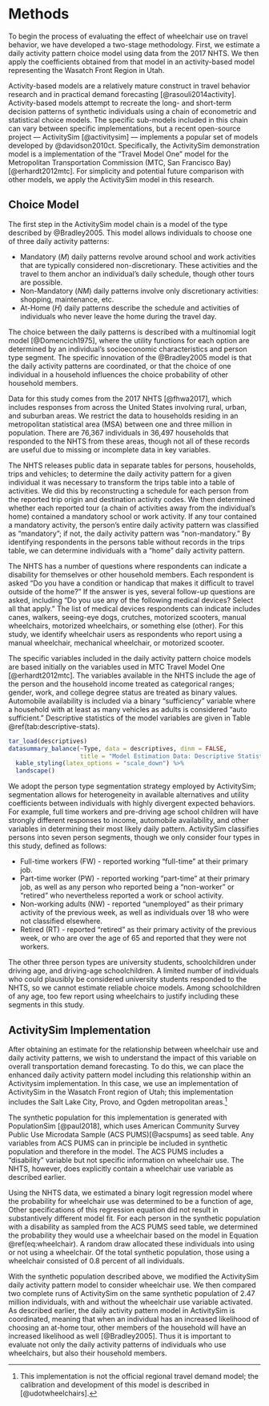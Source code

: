 # Methods {#methodology}

To begin the process of evaluating the effect of wheelchair use on travel
behavior, we have developed a two-stage methodology. First, we
estimate a daily activity pattern choice model using data from the 2017 NHTS. We
then apply the coefficients obtained from that model in an activity-based model
representing the Wasatch Front Region in Utah.

Activity-based models are a relatively mature construct in travel behavior
research and in practical demand forecasting [@rasouli2014activity]. Activity-based models attempt
to recreate the long- and short-term decision patterns of synthetic individuals using a
chain of econometric and statistical choice models. The specific sub-models included
in this chain can vary between specific implementations, but a recent 
open-source project --- ActivitySim [@activitysim] --- implements a popular 
set of models developed by @davidson2010ct. Specifically, the ActivitySim demonstration
model is a implementation of the "Travel Model One" model for the Metropolitan
Transportation Commission (MTC, San Francisco Bay) [@erhardt2012mtc].
For simplicity and potential future comparison with other models, we apply the
ActivitySim model in this research.

## Choice Model
The first step in the ActivitySim model chain is a \emph{daily activity pattern}
model of the type described by @Bradley2005. This model 
allows individuals to choose one of three daily activity patterns:

  - Mandatory ($M$) daily patterns revolve around school and work activities that
  are typically considered non-discretionary. These activities and the travel
  to them anchor an individual's daily schedule, though other tours are possible.
  - Non-Mandatory ($NM$) daily patterns involve only discretionary activities: 
  shopping, maintenance, etc.
  - At-Home ($H$) daily patterns describe the schedule and activities of 
  individuals who never leave the home during the travel day.
  
The choice between the daily patterns is described with a multinomial logit
model [@Domencich1975], where the utility functions for each option are
determined by an individual's socioeconomic characteristics and person type
segment. The specific innovation of the @Bradley2005 model is that the daily
activity patterns are coordinated, or that the choice of one individual in a
household influences the choice probability of other household members. 

Data for this study comes from the 2017 NHTS [@fhwa2017], which includes
responses from across the United States involving rural, urban, and suburban
areas. We restrict the data to households residing in an metropolitan statistical
area (MSA) between one and three million in population. There are
76,367 individuals in 36,497 households that responded to the NHTS from these
areas, though not all of these records are useful due to missing or incomplete
data in key variables.

The NHTS releases public data in separate tables for persons, households,
trips and vehicles; to determine the daily activity pattern for a given
individual it was necessary to transform the trips table into a table of
activities. We did this by reconstructing a schedule for each person from the
reported trip origin and destination activity codes. We then determined whether
each reported tour (a chain of activities away from the individual's home)
contained a mandatory school or work activity. If any tour contained a mandatory
activity, the person's entire daily activity pattern was classified as "mandatory";
if not, the daily activity pattern was "non-mandatory." By identifying respondents
in the persons table without records in the trips table, we can determine
individuals with a "home" daily activity pattern.

The NHTS has a number of questions where respondents can indicate a disability
for themselves or other household members. Each respondent is asked "Do you
have a condition or handicap that makes it difficult to travel outside of the
home?" If the answer is yes, several follow-up questions are asked, including
"Do you use any of the following medical devices? Select all that apply." The
list of medical devices respondents can indicate includes canes, walkers,
seeing-eye dogs, crutches, motorized scooters, manual wheelchairs, 
motorized wheelchairs, or something else (other). 
For this study, we identify wheelchair users as respondents who report using a
manual wheelchair, mechanical wheelchair, or motorized scooter.


The specific variables included in the daily activity pattern choice models
are based initially on the variables used in MTC Travel Model One [@erhardt2012mtc].
The variables available in the NHTS include the age of
the person and the household income treated as categorical ranges; gender, work,
and college degree status are treated as binary values. Automobile availability is
included via a binary "sufficiency" variable where a household with at least as
many vehicles as adults is considered "auto sufficient." Descriptive statistics
of the model variables are given in  Table \@ref(tab:descriptive-stats).

```r
tar_load(descriptives)
datasummary_balance(~Type, data = descriptives, dinm = FALSE, 
                    title = "Model Estimation Data: Descriptive Statistics") %>%
  kable_styling(latex_options = "scale_down") %>%
  landscape()
```

We adopt the person type segmentation strategy employed by ActivitySim;
segmentation allows for heterogeneity in available alternatives and utility
coefficients between individuals with highly divergent expected behaviors. For
example, full time workers and pre-driving age school children will have
strongly different responses to income, automobile availability, and other
variables in determining their most likely daily pattern. 
ActivitySim classifies persons into seven person segments, though we only
consider four types in this study, defined as follows:

   - Full-time workers (FW) - reported working "full-time" at their primary job.
   - Part-time worker (PW) - reported working "part-time" at their primary job,
   as well as any person who reported being a "non-worker" or "retired" who nevertheless
   reported a work or school activity.
   - Non-working adults (NW) - reported "unemployed" as their primary activity
 of the previous week, as well as individuals over 18 who were not classified
 elsewhere.
 - Retired (RT) - reported "retired" as their primary activity of the previous
 week, or who are over the age of 65 and reported that they were not workers.
 
The other three person types are university students, schoolchildren under
driving age, and driving-age schoolchildren. A limited number of individuals who
could plausibly be considered university students responded to the NHTS, so we
cannot estimate reliable choice models. Among schoolchildren of any age, too few
report using wheelchairs to justify including these segments in this study.


## ActivitySim Implementation

After obtaining an estimate for the relationship between wheelchair use and
daily activity patterns, we wish to understand the impact of this variable on
overall transportation demand forecasting. To do this, we can place the
enhanced daily activity pattern model including this relationship within an  
Activitysim implementation. In this case, we use an implementation of ActivitySim
in the Wasatch Front region of Utah; this implementation includes the Salt Lake
City, Provo, and Ogden metropolitan areas.^[This implementation is not the 
official regional travel demand model; the calibration and development of this
model is described in [@udotwheelchairs].]

The synthetic population for this implementation is generated with PopulationSim
[@paul2018], which uses American Community Survey Public Use Microdata Sample
(ACS PUMS)[@acspums] as seed table. Any variables from ACS PUMS can in principle 
be included in synthetic population and therefore in the model. The ACS PUMS
includes a “disability” variable but not specific information on wheelchair use.
The NHTS, however, does explicitly contain a wheelchair use variable as
described earlier.

Using the NHTS data, we estimated a binary logit regression model where the
probability for wheelchair use was determined to be a function of age,
\begin{equation}
  P_{\mathrm{wheelchair | disability}}=-2.59 + 0.014*\mathrm{age}
  (\#eq:wheelchair)
\end{equation}
Other specifications of this regression equation did not result in substantively
different model fit. For each person in the synthetic population with a disability
as sampled from the ACS PUMS seed table, we determined the probability they
would use a wheelchair based on the model in Equation \@ref(eq:wheelchair). A random
draw allocated these individuals into using or not using a wheelchair.
Of the total synthetic population, those using a wheelchair consisted of 0.8
percent of all individuals.

With the synthetic population described above, we modified the ActivitySim 
daily activity pattern model to consider wheelchair use. We then compared two 
complete runs of ActivitySim on the same synthetic population of 2.47 million
individuals, with and without the wheelchair use variable activated. As described
earlier, the daily activity pattern model in ActivitySim is coordinated, meaning
that when an individual has an increased likelihood of choosing an at-home tour,
other members of the household will have an increased likelihood as well [@Bradley2005].
Thus it is important to evaluate not only the daily activity patterns of 
individuals who use wheelchairs, but also their household members.



























